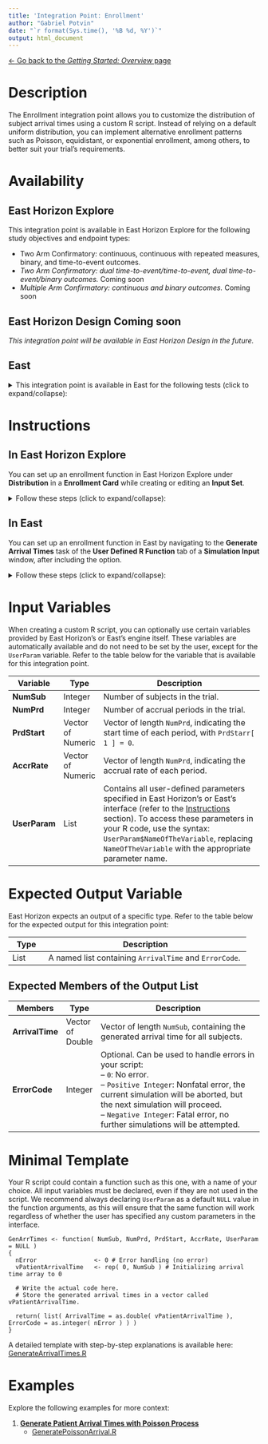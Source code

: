 ```yaml
---
title: 'Integration Point: Enrollment'
author: "Gabriel Potvin"
date: "`r format(Sys.time(), '%B %d, %Y')`"
output: html_document
---
```


[$\leftarrow$ Go back to the *Getting Started: Overview* page](Overview.html)

# Description

The Enrollment integration point allows you to customize the distribution of subject arrival times using a custom R script. Instead of relying on a default uniform distribution, you can implement alternative enrollment patterns such as Poisson, equidistant, or exponential enrollment, among others, to better suit your trial's requirements.

# Availability

## East Horizon Explore

This integration point is available in East Horizon Explore for the following study objectives and endpoint types:

- Two Arm Confirmatory: continuous, continuous with repeated measures, binary, and time-to-event outcomes.
- *Two Arm Confirmatory: dual time-to-event/time-to-event, dual time-to-event/binary outcomes.* <span class="badge text-bg-secondary">Coming soon</span>
- *Multiple Arm Confirmatory: continuous and binary outcomes.* <span class="badge text-bg-secondary">Coming soon</span>

## East Horizon Design <span class="badge text-bg-secondary">Coming soon</span>

*This integration point will be available in East Horizon Design in the future.*

## East

<details>
<summary>This integration point is available in East for the following tests (click to expand/collapse):</summary>

- Design, Continuous Endpoint
    - Two-Sample Test, Parallel Design, Difference of Means (MN-2S-DI)
- Design, Discrete Endpoint
    - Two-Sample Test, Parallel Design
        - Difference of Proportions (PN-2S-DI)
        - Ratio of Proportions (PN-2S-RA)
        - Odds Ratio of Proportions (PN-2S-OR)
    - Many-Sample Test
        - Single Arm Design, Chi-Square for Specified Proportions in C Categories (PN-ns-CH1C)
        - Parallel Design, Two Group Chi-Square for Specified Proportions in C Categories (PN-ns-CH2C)
- Design, Survival Endpoint
    - Two-Sample Test, Parallel Design
        - Logrank Given Accrual Duration and Accrual Rates (SU-2S-LRAR)
        - Logrank Given Accrual Duration and Study Duration (SU-2S-LRSD)

</details>

# Instructions

## In East Horizon Explore

You can set up an enrollment function in East Horizon Explore under **Distribution** in a **Enrollment Card** while creating or editing an **Input Set**.

<details>
<summary>Follow these steps (click to expand/collapse):</summary>

1. Select **User Specified-R** from the dropdown in the **Distribution** field in the **Enrollment Card**.
1. Browse and select the appropriate R file (`filename.r`) from your computer, or use the built-in **R Code Assistant** to create one. This file should contain function(s) written to perform various tasks to be used throughout your Project.
1. Choose the appropriate function name. If the expected function is not displaying, then check your R code for errors.
1. Set any required user parameters (variables) as needed for your function using **+ Add Variables**.
1. Continue creating your project.

For a visual guide of where to find the option, refer to the screenshot below:

![](enrollment.png)
</details>

## In East

You can set up an enrollment function in East by navigating to the **Generate Arrival Times** task of the **User Defined R Function** tab of a **Simulation Input** window, after including the option.

<details>
<summary>Follow these steps (click to expand/collapse):</summary>

1. Choose the appropriate test in the **Design** tab.
1. If you see the **Design Input** window, compute the scenario using the **Compute** button, save the design using the **Save in Workbook** button, then navigate to the **Simulation Input** window by clicking on the **Simulate Design** button under **Library**.
1. Click on the **Include Options** button on the top right corner of the **Simulation Input** window and select both **Accrual / Dropouts** and **User Defined R Function**.
1. In the tab **User Defined R Function**, a list of tasks will appear. Place your cursor in the **File Name** field for the task **Generate Arrival Times**.
1. Click on the button **Browse...** to select the appropriate R file (`filename.r`) from your computer. This file should contain function(s) written to perform various tasks to be used throughout your Project.
1. Specify the function name you want to initialize. To copy the function's name from the R script, click on the button **View**.
1. Set any required user parameters (variables) as needed for your function using the button **Add/Edit Variables**.
1. Continue setting up your project.

For a visual guide of where to find the option, refer to the screenshot below:

![](enrollmentEast.png)

</details>

# Input Variables

When creating a custom R script, you can optionally use certain variables provided by East Horizon's or East's engine itself. These variables are automatically available and do not need to be set by the user, except for the `UserParam` variable. Refer to the table below for the variable that is available for this integration point.

| **Variable**   | **Type** | **Description**                                                                 |
|----------------|--------------|---------------------------------------------------------------------------------|
|**NumSub**|Integer|Number of subjects in the trial.|
|**NumPrd**|Integer|Number of accrual periods in the trial.|
|**PrdStart**|Vector of Numeric|Vector of length `NumPrd`, indicating the start time of each period, with `PrdStarr[ 1 ] = 0`.|
|**AccrRate**|Vector of Numeric|Vector of length `NumPrd`, indicating the accrual rate of each period.|
| **UserParam**  | List     | Contains all user-defined parameters specified in East Horizon's or East's interface (refer to the [Instructions](#instructions) section). To access these parameters in your R code, use the syntax: `UserParam$NameOfTheVariable`, replacing `NameOfTheVariable` with the appropriate parameter name. |

# Expected Output Variable

East Horizon expects an output of a specific type. Refer to the table below for the expected output for this integration point:

| **Type**  | **Description**                                                                                  |
|------------------|--------------------------------------------------------------------------------------------------|
| List  | A named list containing `ArrivalTime` and `ErrorCode`.                    |

## Expected Members of the Output List

| **Members**     | **Type**  | **Description**                                                                                  |
|----------------|--------------|---------------------------------------------------------------------------------|
| **ArrivalTime**   | Vector of Double  | Vector of length `NumSub`, containing the generated arrival time for all subjects.|
| **ErrorCode**   | Integer  | Optional. Can be used to handle errors in your script:<br>– `0`: No error.<br> – `Positive Integer`: Nonfatal error, the current simulation will be aborted, but the next simulation will proceed.<br>– `Negative Integer`: Fatal error, no further simulations will be attempted.                  |

# Minimal Template

Your R script could contain a function such as this one, with a name of your choice. All input variables must be declared, even if they are not used in the script. We recommend always declaring `UserParam` as a default `NULL` value in the function arguments, as this will ensure that the same function will work regardless of whether the user has specified any custom parameters in the interface.

```
GenArrTimes <- function( NumSub, NumPrd, PrdStart, AccrRate, UserParam = NULL )
{
  nError        	    <- 0 # Error handling (no error)
  vPatientArrivalTime 	<- rep( 0, NumSub ) # Initializing arrival time array to 0
  
  # Write the actual code here.
  # Store the generated arrival times in a vector called vPatientArrivalTime.

  return( list( ArrivalTime = as.double( vPatientArrivalTime ), ErrorCode = as.integer( nError ) ) )
}
```

A detailed template with step-by-step explanations is available here: [GenerateArrivalTimes.R](https://github.com/Cytel-Inc/CyneRgy/blob/main/inst/Templates/GenerateArrivalTimes.R) 

# Examples

Explore the following examples for more context:

1. [**Generate Patient Arrival Times with Poisson Process**](GeneratePoissonArrival.html)
    - [GeneratePoissonArrival.R](https://github.com/Cytel-Inc/CyneRgy/blob/main/inst/Examples/GeneratePoissonArrival/RCode/GeneratePoissonArrival.R)

